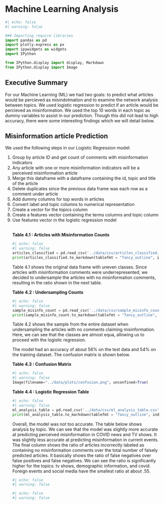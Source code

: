 # Machine Learning Analysis
```python
#| echo: false
#| warning: false 

### Importing require libraries 
import pandas as pd
import plotly.express as px
import ipywidgets as widgets
import IPython

from IPython.display import display, Markdown
from IPython.display import Image
```

## Executive Summary 
For our Machine Learning (ML) we had two goals: to predict what articles would be percieved as misindotmation and to examine the network analysis between topics. We used logistic regression to predict if an article would be percieved as misinformation. We used the top 10 words in each topic as dummy variables to assist in our prediction. Though this did not lead to high accuracy, there were some interesting findings which we will detail below. <br>


<a id = "Prediction"> </a> 

## Misinformation article Prediction

We used the following steps in our Logistic Regression model: 
<ol>
 <li>Group by article ID and get count of comments with misinformation indicators</li>
 <li>Any article with one or more misinformation indicators will be a perceived misinformation article</li>
 <li>Merge this dataframe with a dataframe containing the id, topic and title of the article</li>
 <li>Delete duplicates since the previous data frame was each row as a comment under article</li>
 <li>Add dummy columns for top words in articles </li>
 <li>Convert label and topic columns to numerical representation</li>
 <li>Create a vector for the topics column</li>
 <li>Create a features vector containing the terms columns and topic column</li>
 <li>Use features vector in the logistic regression model</li>
 
<br>
<b> Table 4.1 : Articles with Misinformation Counts </b> 

```python
#| echo: false
#| warning: false
articles_classified = pd.read_csv('../data/csv/articles_classified.csv')
print(articles_classified.to_markdown(tablefmt = "fancy_outline", index = False))


```

Table 4.1 shows the original data frame with uneven classes. Since articles with misinformation comments were underrepresented, we decided to undersample the articles with no misinformation comments, resulting in the ratio shown in the next table.

<b> Table 4.2 : Undersampling Counts </b> 
```python
#| echo: false
#| warning: false
sample_misinfo_count = pd.read_csv('../data/csv/sample_misinfo_count.csv')
print(sample_misinfo_count.to_markdown(tablefmt = "fancy_outline", index = False))

```

Table 4.2 shows the sample from the entire dataset when undersampling the articles with no comments claiming misinformation. Here, we can see that the classes are almost equa, allowing us to proceed with the logistic regression. <br>

The model had an accuracy of about 56% on the test data and 54% on the training dataset. The confusion matrix is shown below.

<b> Table 4.3 : Confusion Matrix </b> 
```python
#| echo: false
#| warning: false
Image(filename="../data/plots/confusion.png", unconfined=True)

```

<b> Table 4.4 : Logistic Regression Table </b> 
```python
#| echo: false
#| warning: false
ml_analysis_table = pd.read_csv('../data/csv/ml_analysis_table.csv')
print(ml_analysis_table.to_markdown(tablefmt = "fancy_outline", index = False))

```

Overall, the model was not too accurate. The table below shows analysis by topic. We can see that the model was slightly more accurate at predicting perceived misinformation in COVID news and TV shows. It was slightly less accurate at predicting misinformation in current events. The final column shows the ratio of articles incorrectly labeled as containing no misinformation comments over the total number of falsely predicted articles. It basically shows the ratio of false negatives over false positives and false negatives. We can see the ratio is significantly higher for the topics: tv shows, demographic information, and covid. Foreign events and social media have the smallest ratio at about .55. 


```python
#| echo: false
#| warning: false


```


 

```python
#| echo: false
#| warning: false



```




